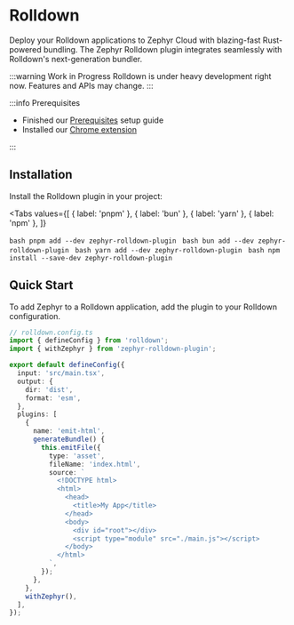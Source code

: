 
# Rolldown

Deploy your Rolldown applications to Zephyr Cloud with blazing-fast Rust-powered bundling. The Zephyr Rolldown plugin integrates seamlessly with Rolldown's next-generation bundler.

:::warning Work in Progress
Rolldown is under heavy development right now. Features and APIs may change.
:::

:::info Prerequisites

- Finished our [Prerequisites](/getting-started/installation) setup guide
- Installed our [Chrome extension](https://chromewebstore.google.com/detail/zephyr-mission-control/liflhldchhinbaeplljlplhnbkdidedn)

:::

<CodemodDisclaimer />

## Installation

Install the Rolldown plugin in your project:

<Tabs
  values={[
    { label: 'pnpm' },
    { label: 'bun' },
    { label: 'yarn' },
    { label: 'npm' },
  ]}
>
  <Tab>```bash pnpm add --dev zephyr-rolldown-plugin ```</Tab>
  <Tab>```bash bun add --dev zephyr-rolldown-plugin ```</Tab>
  <Tab>```bash yarn add --dev zephyr-rolldown-plugin ```</Tab>
  <Tab>```bash npm install --save-dev zephyr-rolldown-plugin ```</Tab>
</Tabs>

## Quick Start

To add Zephyr to a Rolldown application, add the plugin to your Rolldown configuration.

```typescript
// rolldown.config.ts
import { defineConfig } from 'rolldown';
import { withZephyr } from 'zephyr-rolldown-plugin';

export default defineConfig({
  input: 'src/main.tsx',
  output: {
    dir: 'dist',
    format: 'esm',
  },
  plugins: [
    {
      name: 'emit-html',
      generateBundle() {
        this.emitFile({
          type: 'asset',
          fileName: 'index.html',
          source: `
            <!DOCTYPE html>
            <html>
              <head>
                <title>My App</title>
              </head>
              <body>
                <div id="root"></div>
                <script type="module" src="./main.js"></script>
              </body>
            </html>
          `,
        });
      },
    },
    withZephyr(),
  ],
});
```
